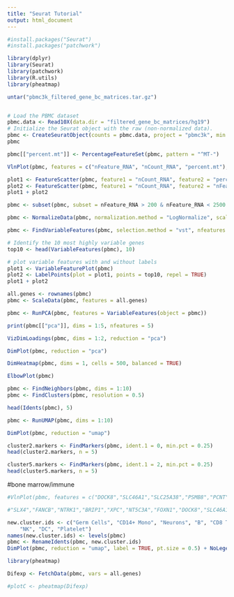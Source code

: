 ```yaml
---
title: "Seurat Tutorial"
output: html_document
---
```


```r
#install.packages("Seurat")
#install.packages("patchwork")

library(dplyr)
library(Seurat)
library(patchwork)
library(R.utils)
library(pheatmap)
```


```r
untar("pbmc3k_filtered_gene_bc_matrices.tar.gz")


```

```r

```


```r
# Load the PBMC dataset
pbmc.data <- Read10X(data.dir = "filtered_gene_bc_matrices/hg19")
# Initialize the Seurat object with the raw (non-normalized data).
pbmc <- CreateSeuratObject(counts = pbmc.data, project = "pbmc3k", min.cells = 3, min.features = 200)
pbmc
```


```r
pbmc[["percent.mt"]] <- PercentageFeatureSet(pbmc, pattern = "^MT-")
```


```r
VlnPlot(pbmc, features = c("nFeature_RNA", "nCount_RNA", "percent.mt"), ncol = 3)
```


```r
plot1 <- FeatureScatter(pbmc, feature1 = "nCount_RNA", feature2 = "percent.mt")
plot2 <- FeatureScatter(pbmc, feature1 = "nCount_RNA", feature2 = "nFeature_RNA")
plot1 + plot2
```


```r
pbmc <- subset(pbmc, subset = nFeature_RNA > 200 & nFeature_RNA < 2500 & percent.mt < 5)
```

```r
pbmc <- NormalizeData(pbmc, normalization.method = "LogNormalize", scale.factor = 10000)
```


```r
pbmc <- FindVariableFeatures(pbmc, selection.method = "vst", nfeatures = 2000)

# Identify the 10 most highly variable genes
top10 <- head(VariableFeatures(pbmc), 10)

# plot variable features with and without labels
plot1 <- VariableFeaturePlot(pbmc)
plot2 <- LabelPoints(plot = plot1, points = top10, repel = TRUE)
plot1 + plot2
```


```r
all.genes <- rownames(pbmc)
pbmc <- ScaleData(pbmc, features = all.genes)
```


```r
pbmc <- RunPCA(pbmc, features = VariableFeatures(object = pbmc))
```


```r
print(pbmc[["pca"]], dims = 1:5, nfeatures = 5)
```


```r
VizDimLoadings(pbmc, dims = 1:2, reduction = "pca")
```


```r
DimPlot(pbmc, reduction = "pca")
```


```r
DimHeatmap(pbmc, dims = 1, cells = 500, balanced = TRUE)
```


```r
ElbowPlot(pbmc)
```


```r
pbmc <- FindNeighbors(pbmc, dims = 1:10)
pbmc <- FindClusters(pbmc, resolution = 0.5)
```


```r
head(Idents(pbmc), 5)
```


```r
pbmc <- RunUMAP(pbmc, dims = 1:10)
```


```r
DimPlot(pbmc, reduction = "umap")
```


```r
cluster2.markers <- FindMarkers(pbmc, ident.1 = 0, min.pct = 0.25)
head(cluster2.markers, n = 5)
```


```r
cluster5.markers <- FindMarkers(pbmc, ident.1 = 2, min.pct = 0.25)
head(cluster5.markers, n = 5)

```


#bone marrow/immune

```r
#VlnPlot(pbmc, features = c("DOCK8","SLC46A1","SLC25A38","PSMB8","PCNT","TBX1","NOP10","FANCC","SLC35C1"))

#"SLX4","FANCB","NTRK1","BRIP1","XPC","NT5C3A","FOXN1","DOCK8","SLC46A1","SLC25A38","PSMB8","PCNT","TBX1","NOP10","FANCC","SLC35C1","FANCF","ITCH","PLCG2","MGAT2","LYST","IKBKG","FANCG","SGSH","FANCE","UVSSA","MT-TP","ERCC4","RTEL1","MMADHC","JAGN1","UMPS","BLOC1S6","DSG1","DHFR","MTRR","DNMT3B","CD151","ADA","TBXAS1","WRAP53","LRBA","FANCD2","AIRE","RPS19","ANKRD26","FTCD","BRCA2","CBS","NIPBL","TNFRSF13B","PEPD","ABHD5","TTC7A","PGK1","FANCA","ABCB7","GBA1","AK2","ERCC6L2","CEP57","IRX5","GATA2","MAN2B1","RAD51C","LIG4","IFIH1","JAK3","HAX1","TBCE","MTR","ACP5","RBM8A","KLF1","FANCM","LBR","SEC23B","HPS1","CLPB","PMS2","DKC1","TMPRSS6","NBN","GTF2H5","RNF168","ATM","SMARCAL1","CYB5R3","XPA","BLM","MYH9","ERCC1","FOXP3","PALB2","PGM3","FANCI","RAD50","FANCL","SBDS","SPRTN","DDX11","RECQL4","USB1","MAPRE2","MECOM","HOXA11","TERT","PARN","TINF2","TERC","GTF2E2","SAMD9L","TFRC","SEC61A1","OTULIN","IARS1","EMG1","TRNT1","CAD","SRP54","SLC37A4","POLE","SAMD9","FUT8","EXTL3","BRD4","NBAS","NPM1","AP1B1","UQCRFS1","CDC42","MADD","PRIM1","TPP2","MYSM1","NFE2L2","PAX1"

```




```r
new.cluster.ids <- c("Germ Cells", "CD14+ Mono", "Neurons", "B", "CD8 T", "FCGR3A+ Mono",
    "NK", "DC", "Platelet")
names(new.cluster.ids) <- levels(pbmc)
pbmc <- RenameIdents(pbmc, new.cluster.ids)
DimPlot(pbmc, reduction = "umap", label = TRUE, pt.size = 0.5) + NoLegend()

```



```r
library(pheatmap)
```




```r
Difexp <- FetchData(pbmc, vars = all.genes)
```


```r
#plotC <- pheatmap(Difexp)
```





